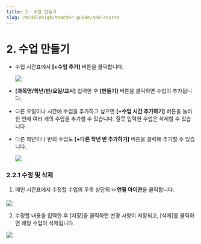 ```yaml
---
title: 2. 수업 만들기
slug: /middlehigh/teacher-guide/add-course
---
```



# 2. 수업 만들기

- 수업 시간표에서 **[+수업 추가]** 버튼을 클릭합니다.

  <Image src="/img/kr/middlehigh/teacher/02-01.jpg" size="lg" />

- **[과목명/학년/반/요일/교시]** 입력한 후 **[만들기]** 버튼을 클릭하면 수업이 추가됩니다.
- 다른 요일이나 시간에 수업을 추가하고 싶으면 **[+수업 시간 추가하기]** 버튼을 눌러 한 번에 여러 개의 수업을 추가할 수 있습니다. 잘못 입력한 수업은 삭제할 수 있습니다.
- 다른 학년이나 반의 수업도 **[+다른 학년 반 추가하기]** 버튼을 클릭해 추가할 수 있습니다.

  <Image src="/img/kr/middlehigh/teacher/02-01.jpg" size="lg" />

### 2.2.1 수정 및 삭제

1. 메인 시간표에서 수정할 수업의 우측 상단의 ✏️**연필 아이콘**을 클릭합니다.

<Image src="/img/kr/middlehigh/teacher/02-03.jpg" size="lg" />

2. 수정할 내용을 입력한 후 [저장]을 클릭하면 변경 사항이 저장되고, [삭제]를 클릭하면 해당 수업이 삭제됩니다.

<Image src="/img/kr/middlehigh/teacher/02-04.jpg" size="lg" />
